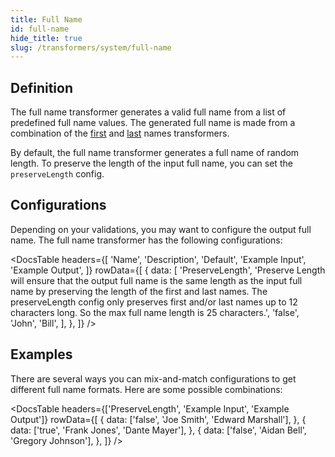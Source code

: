 ```yaml
---
title: Full Name
id: full-name
hide_title: true
slug: /transformers/system/full-name
---
```




<TransformerPageHeader
  title="Full Name"
  type="string"
  apiRef="https://github.com/nucleuscloud/neosync/blob/main/worker/internal/benthos/transformers/fullName.go"
/>

## Definition

The full name transformer generates a valid full name from a list of predefined full name values. The generated full name is made from a combination of the [first](/transformers/system/first-name) and [last](/transformers/system/last-name) names transformers.

By default, the full name transformer generates a full name of random length. To preserve the length of the input full name, you can set the `preserveLength` config.

## Configurations

Depending on your validations, you may want to configure the output full name. The full name transformer has the following configurations:

<DocsTable
  headers={[
    'Name',
    'Description',
    'Default',
    'Example Input',
    'Example Output',
  ]}
  rowData={[
    {
      data: [
        'PreserveLength',
        'Preserve Length will ensure that the output full name is the same length as the input full name by preserving the length of the first and last names. The preserveLength config only preserves first and/or last names up to 12 characters long. So the max full name length is 25 characters.',
        'false',
        'John',
        'Bill',
      ],
    },
  ]}
/>

## Examples

There are several ways you can mix-and-match configurations to get different full name formats. Here are some possible combinations:

<DocsTable
  headers={['PreserveLength', 'Example Input', 'Example Output']}
  rowData={[
    {
      data: ['false', 'Joe Smith', 'Edward Marshall'],
    },
    {
      data: ['true', 'Frank Jones', 'Dante Mayer'],
    },
    {
      data: ['false', 'Aidan Bell', 'Gregory Johnson'],
    },
  ]}
/>
